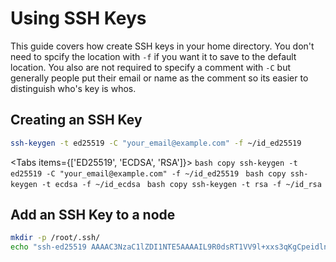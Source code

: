 
# Using SSH Keys
This guide covers how create SSH keys in your home directory. You don't need to spcify the location with `-f` if you want it to save to the default location. You also are not required to specify a comment with `-C` but generally people put their email or name as the comment so its easier to distinguish who's key is whos.

## Creating an SSH Key
```bash copy
ssh-keygen -t ed25519 -C "your_email@example.com" -f ~/id_ed25519
```

<Tabs items={['ED25519', 'ECDSA', 'RSA']}>
  <Tab>
    ```bash copy
    ssh-keygen -t ed25519 -C "your_email@example.com" -f ~/id_ed25519
    ```
  </Tab>
  <Tab>
    ```bash copy
    ssh-keygen -t ecdsa -f ~/id_ecdsa
    ```
  </Tab>
  <Tab>
    ```bash copy
    ssh-keygen -t rsa -f ~/id_rsa
    ```
  </Tab>
</Tabs>

## Add an SSH Key to a node
```bash copy
mkdir -p /root/.ssh/
echo "ssh-ed25519 AAAAC3NzaC1lZDI1NTE5AAAAIL9R0dsRT1VV9l+xxs3qKgCpeidln8eZpbTQsWtw2pYL your_email@example.com" | tee -a /root/.ssh/authorized_keys;
```